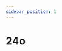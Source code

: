 ```yaml
---
sidebar_position: 1
---
```


# 24o

<Table
  header={['Datum', 'Thema', 'Inhalt']}
  compact
  selectable
  rows={[
    { cells: ['16.08.2021', 'Netzwerke', 'Schichtenmodell, TCP/IP-Schichtenmodell'] },
    { cells: ['23.08.2021', 'Netzwerke', 'Codierung, IP-Adresse'] },
    { cells: ['30.08.2021', 'Netzwerke', 'Routing & DNS'] },
    { cells: ['06.09.2021', 'Netzwerke', 'Protokolle, World Wide Web']},
    { cells: ['13.09.2021', 'Netzwerke', 'Workshop'] },
    { cells: ['20.09.2021', 'Netzwerke', 'Test'], type: 'test' },
    { cells: ['27.09.2021', 'Umweltwoche', ''], type: 'holiday' },
    { cells: ['04.10.2021', 'Herbstferien', ''], type: 'holiday' },
    { cells: ['11.10.2021', 'Herbstferien', ''], type: 'holiday' },
    { cells: ['18.10.2021', 'Herbstferien', ''], type: 'holiday' },
    { cells: ['25.10.2021', 'Kryptologie', 'Antike Verschlüsselungsverfahren'] },
    { cells: ['01.11.2021', 'Kryptologie', 'Symmetrische Verschlüsselung'] },
    { cells: ['08.11.2021', 'Kryptologie', "Semaine d'études"], type: 'holiday' },
    { cells: ['15.11.2021', 'Kryptologie', 'Asymmetrische Verschlüsselung'] },
    { cells: ['22.11.2021', 'Kryptologie', 'Hashfunktion'] },
    { cells: ['29.11.2021', 'Kryptologie', 'Digitale Signaturen'] },
    { cells: ['06.12.2021', 'Kryptologie', 'Kryptologie im Alltag'] },
    { cells: ['13.12.2021', 'Kryptologie', 'Test'], type: 'test' },
    { cells: ['20.12.2021', 'Kryptologie', 'Steganographie oder Funktionsweise Corona Tracing'] },
    { cells: ['27.12.2021', 'Winterferien', ''], type: 'holiday' },
    { cells: ['03.01.2022', 'Winterferien', ''], type: 'holiday' },
    { cells: ['10.01.2022', 'Computer', 'Grundlagen'] },
    { cells: ['17.01.2022', 'Computer', 'Digitale Schaltungen'] },
    { cells: ['19.01.2022', 'Notenschluss', ''], type: 'event' },
    { cells: ['24.01.2022', 'Computer', ''] }
  ]}
/>